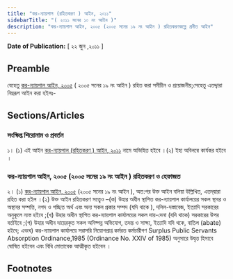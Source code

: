 ```yaml
---
title: "কর-ন্যায়পাল (রহিতকরণ ) আইন, ২০১১"
sidebarTitle: "( ২০১১ সনের ১০ নং আইন )"
description: "কর-ন্যায়পাল আইন, ২০০৫ (২০০৫ সনের ১৯ নং আইন ) রহিতকরণকল্পে প্রনীত আইন"
---
```


**Date of Publication:** [ ২২ জুন ,২০১১ ]

## Preamble

যেহেতু [কর-ন্যায়পাল আইন, ২০০৫](/act-932.html "কর-ন্যায়পাল আইন, ২০০৫") ( ২০০৫ সনের ১৯ নং আইন ) রহিত করা সমীচীন ও প্রয়োজনীয়;সেহেতু এতদ্দ্বারা নিম্নরূপ আইন করা হইলঃ-

## Sections/Articles

### সংক্ষিপ্ত শিরোনাম ও প্রবর্তন

১। (১) এই আইন [কর-ন্যায়পাল (রহিতকরণ ) আইন, ২০১১](/act-1074.html "কর-ন্যায়পাল (রহিতকরণ ) আইন, ২০১১") নামে অভিহিত হইবে ।(২) ইহা অবিলম্বে কার্যকর হইবে ।

### কর-ন্যায়পাল আইন, ২০০৫ (২০০৫ সনের ১৯ নং আইন ) রহিতকরণ ও হেফাজত

২। (১) [কর-ন্যায়পাল আইন, ২০০৫](/act-932.html "কর-ন্যায়পাল আইন, ২০০৫") (২০০৫ সনের ১৯ নং আইন ), অত:পর উক্ত আইন বলিয়া উল্লিখিত, এতদ্‌দ্বারা রহিত করা হইল ।(২) উক্ত আইন রহিতকরণ সত্ত্বেও –(ক) উহার অধীন স্থাপিত কর-ন্যায়পাল কার্যালয়ের সকল স্থাবর ও অস্থাবর সম্পত্তি, নগদ ও গচ্ছিত অর্থ এবং অন্য সকল প্রকার সম্পদ (যদি থাকে ), দলিল-দস্তাবেজ, ইত্যাদি সরকারের অনুকূলে ন্যস্ত হইবে ;(খ) উহার অধীন স্থাপিত কর-ন্যায়পাল কার্যালয়ের সকল দায়-দেনা (যদি থাকে) সরকারের উপর বর্তাইবে ;(গ) উহার অধীন দায়েরকৃত সকল অনিষ্পন্ন অভিযোগ, তদন্ত ও সাক্ষ্য, ইত্যাদি যদি থকে, বাতিল (abate) হইবে; এবংঘ) কর-ন্যায়পাল কার্যালয়ে সরাসরি নিয়োগপ্রাপ্ত কর্মরত কর্মচারীগণ Surplus Public Servants Absorption Ordinance,1985 (Ordinance No. XXIV of 1985) অনুসারে উদ্বৃত্ত হিসাবে ঘোষিত হইবেন এবং বিধি মোতাবেক আত্মীকৃত হইবেন ।

## Footnotes
